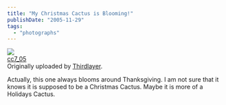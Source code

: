 ```yaml
---
title: "My Christmas Cactus is Blooming!"
publishDate: "2005-11-29"
tags: 
  - "photographs"
---
```


[![](images/68441436_0c1ee29ca0_m.jpg)](http://www.flickr.com/photos/54325514@N00/68441436/ "photo sharing")  
[cc7\_05](http://www.flickr.com/photos/54325514@N00/68441436/)  
Originally uploaded by [Thirdlayer](http://www.flickr.com/people/54325514@N00/).

Actually, this one always blooms around Thanksgiving. I am not sure that it knows it is supposed to be a Christmas Cactus. Maybe it is more of a Holidays Cactus.
